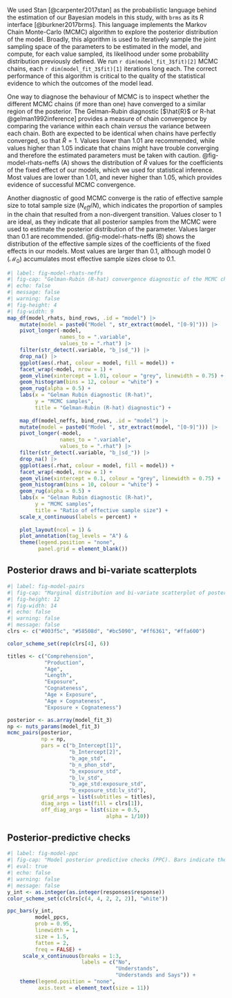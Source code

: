 
We used Stan [@carpenter2017stan] as the probabilistic language behind the estimation of our Bayesian models in this study, with `brms` as its R interface [@burkner2017brms]. This language implements the Markov Chain Monte-Carlo (MCMC) algorithm to explore the posterior distribution of the model. Broadly, this algorithm is used to iteratively sample the joint sampling space of the parameters to be estimated in the model, and compute, for each value sampled, its likelihood under some probability distribution previously defined. We run `r dim(model_fit_3$fit)[2]` MCMC chains, each `r dim(model_fit_3$fit)[1]` iterations long each. The correct performance of this algorithm is critical to the quality of the statistical evidence to which the outcomes of the model lead.

One way to diagnose the behaviour of MCMC is to inspect whether the different MCMC chains (if more than one) have converged to a similar region of the posterior. The Gelman-Rubin diagnostic [$\hat{R}$ or R-hat @gelman1992inference] provides a measure of chain convergence by comparing the variance within each chain *versus* the variance between each chain. Both are expected to be identical when chains have perfectly converged, so that $\hat{R} = 1$. Values lower than 1.01 are recommended, while values higher than 1.05 indicate that chains might have trouble converging and therefore the estimated parameters must be taken with caution. @fig-model-rhats-neffs (A) shows the distribution of $\hat{R}$ values for the coefficients of the fixed effect of our models, which we used for statistical inference. Most values are lower than 1.01, and never higher than 1.05, which provides evidence of successful MCMC convergence.

Another diagnostic of good MCMC converge is the ratio of effective sample size to total sample size ($N_{eff}/N$), which indicates the proportion of samples in the chain that resulted from a non-divergent transition. Values closer to 1 are ideal, as they indicate that all posterior samples from the MCMC were used to estimate the posterior distribution of the parameter. Values larger than 0.1 are recommended. @fig-model-rhats-neffs (B) shows the distribution of the effective sample sizes of the coefficients of the fixed effects in our models. Most values are larger than 0.1, although model 0 ($\mathcal{M}_0$) accumulates most effective sample sizes close to 0.1.


```r
#| label: fig-model-rhats-neffs
#| fig-cap: "Gelman-Rubin (R-hat) convergence diagnostic of the MCMC chains in the Bayesian models."
#| echo: false
#| message: false
#| warning: false
#| fig-height: 4
#| fig-width: 9
map_df(model_rhats, bind_rows, .id = "model") |> 
    mutate(model = paste0("Model ", str_extract(model, "[0-9]"))) |> 
    pivot_longer(-model, 
                 names_to = ".variable",
                 values_to = ".rhat") |>
    filter(str_detect(.variable, "b_|sd_")) |> 
    drop_na() |> 
    ggplot(aes(.rhat, colour = model, fill = model)) +
    facet_wrap(~model, nrow = 1) +
    geom_vline(xintercept = 1.01, colour = "grey", linewidth = 0.75) +
    geom_histogram(bins = 12, colour = "white") +
    geom_rug(alpha = 0.5) +
    labs(x = "Gelman Rubin diagnostic (R-hat)",
         y = "MCMC samples",
         title = "Gelman-Rubin (R-hat) diagnostic") +
    
    map_df(model_neffs, bind_rows, .id = "model") |> 
    mutate(model = paste0("Model ", str_extract(model, "[0-9]"))) |> 
    pivot_longer(-model, 
                 names_to = ".variable",
                 values_to = ".rhat") |>
    filter(str_detect(.variable, "b_|sd_")) |> 
    drop_na() |> 
    ggplot(aes(.rhat, colour = model, fill = model)) +
    facet_wrap(~model, nrow = 1) +
    geom_vline(xintercept = 0.1, colour = "grey", linewidth = 0.75) +
    geom_histogram(bins = 10, colour = "white") +
    geom_rug(alpha = 0.5) +
    labs(x = "Gelman Rubin diagnostic (R-hat)",
         y = "MCMC samples",
         title = "Ratio of effective sample size") +
    scale_x_continuous(labels = percent) +
    
    plot_layout(ncol = 1) &
    plot_annotation(tag_levels = "A") &
    theme(legend.position = "none",
          panel.grid = element_blank())
```

## Posterior draws and bi-variate scatterplots {.unnumbered}


```r
#| label: fig-model-pairs
#| fig-cap: "Marginal distribution and bi-variate scatterplot of posterior samples for the fixed regression coefficients in Model 4."
#| fig-height: 12
#| fig-width: 14
#| echo: false
#| warning: false
#| message: false
clrs <- c("#003f5c", "#58508d", "#bc5090", "#ff6361", "#ffa600")

color_scheme_set(rep(clrs[4], 6))

titles <- c("Comprehension",
            "Production",
            "Age",
            "Length",
            "Exposure",
            "Cognateness",
            "Age × Exposure",
            "Age × Cognateness",
            "Exposure × Cognateness")

posterior <- as.array(model_fit_3)
np <- nuts_params(model_fit_3) 
mcmc_pairs(posterior,
           np = np, 
           pars = c("b_Intercept[1]",
                    "b_Intercept[2]",
                    "b_age_std",
                    "b_n_phon_std",
                    "b_exposure_std",
                    "b_lv_std",
                    "b_age_std:exposure_std",
                    "b_exposure_std:lv_std"),
           grid_args = list(subtitles = titles),
           diag_args = list(fill = clrs[1]),
           off_diag_args = list(size = 0.5,
                                alpha = 1/10))
```

## Posterior-predictive checks {.unnumbered}

```r
#| label: fig-model-ppc
#| fig-cap: "Model posterior predictive checks (PPC). Bars indicate the observed proportion of responses to each category (*No*, *Understands*, and *Understands and Says*). Blue dots and error bars represent the mean proportion of responses simulated from the posterior for each category, and its 95% interval."
#| eval: true
#| echo: false
#| warning: false
#| message: false
y_int <- as.integer(as.integer(responses$response))
color_scheme_set(c(clrs[c(4, 4, 2, 2, 2)], "white"))

ppc_bars(y_int, 
         model_ppcs,
         prob = 0.95,
         linewidth = 1,
         size = 1.5,
         fatten = 2,
         freq = FALSE) +
     scale_x_continuous(breaks = 1:3,
                        labels = c("No",
                                   "Understands", 
                                   "Understands and Says")) +
    theme(legend.position = "none",
          axis.text = element_text(size = 11))
```




